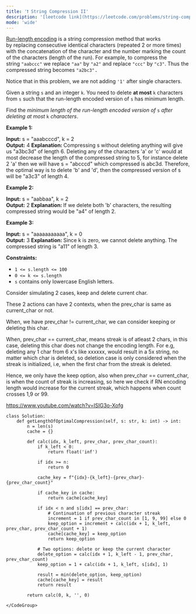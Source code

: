 ```yaml
---
title: '❗️ String Compression II'
description: '[leetcode link](https://leetcode.com/problems/string-compression-ii/description/)'
mode: 'wide'
---
```

<Tabs>
  <Tab title="Question" icon="circle-question" iconType="regular">
    <Card>
      <p><a href="http://en.wikipedia.org/wiki/Run-length_encoding">Run-length encoding</a> is a string compression method that works by&nbsp;replacing consecutive identical characters (repeated 2 or more times) with the concatenation of the character and the number marking the count of the characters (length of the run). For example, to compress the string&nbsp;<code>&quot;aabccc&quot;</code>&nbsp;we replace <font face="monospace"><code>&quot;aa&quot;</code></font>&nbsp;by&nbsp;<font face="monospace"><code>&quot;a2&quot;</code></font>&nbsp;and replace <font face="monospace"><code>&quot;ccc&quot;</code></font>&nbsp;by&nbsp;<font face="monospace"><code>&quot;c3&quot;</code></font>. Thus the compressed string becomes <font face="monospace"><code>&quot;a2bc3&quot;</code>.</font></p>  <p>Notice that in this problem, we are not adding&nbsp;<code>&#39;1&#39;</code>&nbsp;after single characters.</p>  <p>Given a&nbsp;string <code>s</code>&nbsp;and an integer <code>k</code>. You need to delete <strong>at most</strong>&nbsp;<code>k</code> characters from&nbsp;<code>s</code>&nbsp;such that the run-length encoded version of <code>s</code>&nbsp;has minimum length.</p>  <p>Find the <em>minimum length of the run-length encoded&nbsp;version of </em><code>s</code><em> after deleting at most </em><code>k</code><em> characters</em>.</p>   <p><strong class="example">Example 1:</strong></p>   <strong>Input:</strong> s = &quot;aaabcccd&quot;, k = 2 <br/> <strong>Output:</strong> 4 <b>Explanation: </b>Compressing s without deleting anything will give us &quot;a3bc3d&quot; of length 6. Deleting any of the characters &#39;a&#39; or &#39;c&#39; would at most decrease the length of the compressed string to 5, for instance delete 2 &#39;a&#39; then we will have s = &quot;abcccd&quot; which compressed is abc3d. Therefore, the optimal way is to delete &#39;b&#39; and &#39;d&#39;, then the compressed version of s will be &quot;a3c3&quot; of length 4.  <p><strong class="example">Example 2:</strong></p>   <strong>Input:</strong> s = &quot;aabbaa&quot;, k = 2 <br/> <strong>Output:</strong> 2 <b>Explanation: </b>If we delete both &#39;b&#39; characters, the resulting compressed string would be &quot;a4&quot; of length 2.   <p><strong class="example">Example 3:</strong></p>   <strong>Input:</strong> s = &quot;aaaaaaaaaaa&quot;, k = 0 <br/> <strong>Output:</strong> 3 <strong>Explanation: </strong>Since k is zero, we cannot delete anything. The compressed string is &quot;a11&quot; of length 3.    <p><strong>Constraints:</strong></p>  <ul>  <li><code>1 &lt;= s.length &lt;= 100</code></li>  <li><code>0 &lt;= k &lt;= s.length</code></li>  <li><code>s</code> contains only lowercase English letters.</li> </ul> 
    </Card>
  </Tab>
  <Tab title="Solution" icon="lightbulb" iconType="regular" >
    <Card>
      Consider simulating 2 cases, keep and delete current char. 

These 2 actions can have 2 contexts, when the prev_char is same as current_char or not.

When, we have prev_char != current_char, we can consider keeping or deleting this char. 

When, prev_char == current_char, means streak is of atleast 2 chars, in this case, deleting this char does not change the encoding length. For e.g, deleting any 1 char from 6 x's like xxxxxx, would result in a 5x string, no matter which char is deleted, so deletion case is only considered when the streak is initialized, i.e, when the first char from the streak is deleted.

Hence, we only have the keep option, also when prev_char == current_char, is when the count of streak is increasing, so here we check if RN encoding length would increase for the current streak, which happens when count crosses 1,9 or 99. 

https://www.youtube.com/watch?v=ISIG3o-Xofg
    </Card>
  <Expandable title="code">
    <CodeGroup dropdown>
```python3 title="String Compression II" lines
class Solution:
    def getLengthOfOptimalCompression(self, s: str, k: int) -> int:
        n = len(s)
        cache = {}
        
        def calc(idx, k_left, prev_char, prev_char_count):
            if k_left < 0:
                return float('inf')
            
            if idx >= n:
                return 0
            
            cache_key = f"{idx}-{k_left}-{prev_char}-{prev_char_count}"
            
            if cache_key in cache:
                return cache[cache_key]
            
            if idx < n and s[idx] == prev_char:
                # Continuation of previous character streak
                increment = 1 if prev_char_count in [1, 9, 99] else 0
                keep_option = increment + calc(idx + 1, k_left, prev_char, prev_char_count + 1)
                cache[cache_key] = keep_option
                return keep_option
            
            # Two options: delete or keep the current character
            delete_option = calc(idx + 1, k_left - 1, prev_char, prev_char_count)
            keep_option = 1 + calc(idx + 1, k_left, s[idx], 1)
            
            result = min(delete_option, keep_option)
            cache[cache_key] = result
            return result
        
        return calc(0, k, '', 0)
```
    </CodeGroup>
  </Expandable>
  </Tab>
</Tabs>